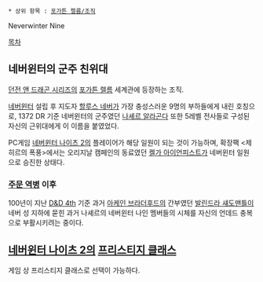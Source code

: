  * 상위 항목 : [[포가튼 렐름/조직]]

Neverwinter Nine

[[목차]]
== 네버윈터의 군주 친위대 ==
[[던전 앤 드래곤 시리즈]]의 [[포가튼 렐름]] 세계관에 등장하는 조직.

[[네버윈터]] 설립 후 지도자 [[할루스 네버]]가 가장 충성스러운 9명의 부하들에게 내린 호칭으로, 1372 DR 기준 네버윈터의 군주였던 [[나셰르 알라곤다]] 또한 5레벨 전사들로 구성된 자신의 근위대에게 이 이름을 붙였었다. 

PC게임 [[네버윈터 나이츠 2]]의 플레이어가 해당 일원이 되는 것이 가능하며, 확장팩 <제히르의 폭풍>에서는 오리지날 캠페인의 동료였던 [[켈가 아이언피스트]]가 네버윈터 일원으로 승진한 상태다.

=== [[주문 역병]] 이후 ===
100년이 지난 [[D&D 4th]] 기준 과거 [[아케인 브라더후드]]의 간부였던 [[발린드라 섀도맨틀]]이 네버 성 지하에 묻힌 과거 나셰르의 네버윈터 나인 멤버들의 시체를 자신의 언데드 충복으로 부활시키려는 중이다.

== [[네버윈터 나이츠 2]]의 [[프리스티지 클래스]] ==
게임 상 프리스티지 클래스로 선택이 가능하다.
